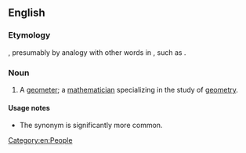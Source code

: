 ==English==

===Etymology===
{{suffix|en|geometric|ian}}, presumably by analogy with other words in {{m|en|-ician}}, such as {{m|en|mathematician}}.

===Noun===
{{en-noun}}

# A [[geometer]]; a [[mathematician]] specializing in the study of [[geometry]].

====Usage notes====
* The synonym {{m|en|geometer}} is significantly more common.


[[Category:en:People]]
{{c|en|Scientists}}